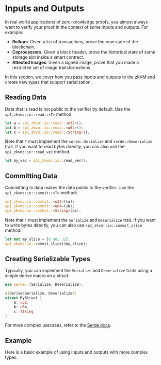 
# Inputs and Outputs

In real world applications of zero-knowledge proofs, you almost always want to verify your proof in the context of some inputs and outputs. For example:

- **Rollups**: Given a list of transactions, prove the new state of the blockchain.
- **Coprocessors**: Given a block header, prove the historical state of some storage slot inside a smart contract.
- **Attested Images**: Given a signed image, prove that you made a restricted set of image transformations.

In this section, we cover how you pass inputs and outputs to the zkVM and create new types that support serialization.

## Reading Data

Data that is read is not public to the verifier by default. Use the `sp1_zkvm::io::read::<T>` method:

```rust
let a = sp1_zkvm::io::read::<u32>();
let b = sp1_zkvm::io::read::<u64>();
let c = sp1_zkvm::io::read::<String>();
```

Note that `T` must implement the `serde::Serialize` and `serde::Deserialize` trait. If you want to read bytes directly, you can also use the `sp1_zkvm::io::read_vec` method.

```rust
let my_vec = sp1_zkvm::io::read_vec();
```

## Committing Data

Committing to data makes the data public to the verifier. Use the `sp1_zkvm::io::commit::<T>` method:

```rust
sp1_zkvm::io::commit::<u32>(&a);
sp1_zkvm::io::commit::<u64>(&b);
sp1_zkvm::io::commit::<String>(&c);
```

Note that `T` must implement the `Serialize` and `Deserialize` trait. If you want to write bytes directly, you can also use `sp1_zkvm::io::commit_slice` method:

```rust
let mut my_slice = [0_u8; 32];
sp1_zkvm::io::commit_slice(&my_slice);
```

## Creating Serializable Types

Typically, you can implement the `Serialize` and `Deserialize` traits using a simple derive macro on a struct.

```rust
use serde::{Serialize, Deserialize};

#[derive(Serialize, Deserialize)]
struct MyStruct {
    a: u32,
    b: u64,
    c: String
}
```

For more complex usecases, refer to the [Serde docs](https://serde.rs/).

## Example

Here is a basic example of using inputs and outputs with more complex types.

<Example/>
